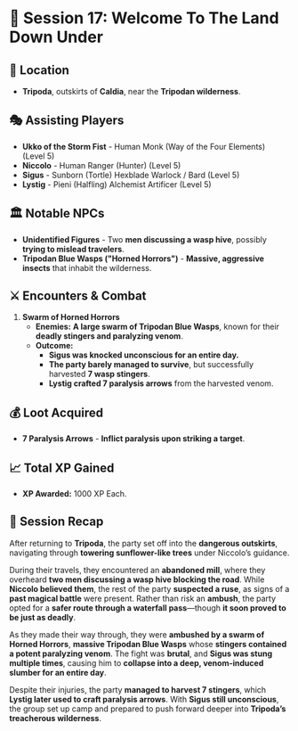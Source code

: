 # 📜 Session 17: Welcome To The Land Down Under

## 📍 **Location**

- **Tripoda**, outskirts of **Caldia**, near the **Tripodan wilderness**.

## 🎭 **Assisting Players**

- **Ukko of the Storm Fist** - Human Monk (Way of the Four Elements) (Level 5)
- **Niccolo** - Human Ranger (Hunter) (Level 5)
- **Sigus** - Sunborn (Tortle) Hexblade Warlock / Bard (Level 5)
- **Lystig** - Pieni (Halfling) Alchemist Artificer (Level 5)

## 🏛 **Notable NPCs**

- **Unidentified Figures** - Two **men discussing a wasp hive**, possibly **trying to mislead travelers**.
- **Tripodan Blue Wasps ("Horned Horrors")** - **Massive, aggressive insects** that inhabit the wilderness.

## ⚔ **Encounters & Combat**

1. **Swarm of Horned Horrors**
   - **Enemies:** **A large swarm of Tripodan Blue Wasps**, known for their **deadly stingers and paralyzing venom**.
   - **Outcome:**
     - **Sigus was knocked unconscious for an entire day.**
     - **The party barely managed to survive**, but successfully harvested **7 wasp stingers**.
     - **Lystig crafted 7 paralysis arrows** from the harvested venom.

## 💰 **Loot Acquired**

- **7 Paralysis Arrows** - **Inflict paralysis upon striking a target**.

## 📈 **Total XP Gained**

- **XP Awarded:** 1000 XP Each.

## 📖 **Session Recap**

After returning to **Tripoda**, the party set off into the **dangerous outskirts**, navigating through **towering sunflower-like trees** under Niccolo’s guidance.

During their travels, they encountered an **abandoned mill**, where they overheard **two men discussing a wasp hive blocking the road**. While **Niccolo believed them**, the rest of the party **suspected a ruse**, as signs of a **past magical battle** were present. Rather than risk an **ambush**, the party opted for a **safer route through a waterfall pass**—though **it soon proved to be just as deadly**.

As they made their way through, they were **ambushed by a swarm of Horned Horrors**, **massive Tripodan Blue Wasps** whose **stingers contained a potent paralyzing venom**. The fight was **brutal**, and **Sigus was stung multiple times**, causing him to **collapse into a deep, venom-induced slumber for an entire day**.

Despite their injuries, the party **managed to harvest 7 stingers**, which **Lystig later used to craft paralysis arrows**. With **Sigus still unconscious**, the group set up camp and prepared to push forward deeper into **Tripoda’s treacherous wilderness**.
